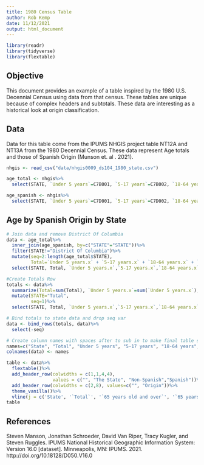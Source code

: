 ```yaml
---
title: 1980 Census Table
author: Rob Kemp
date: 11/12/2021
output: html_document
---
```


```r
library(readr)
library(tidyverse)
library(flextable)
```

## Objective

This document provides an example of a table inspired by the 1980 U.S. Decennial Census using data from that census. These tables are unique because of complex headers and subtotals. These data are interesting as a historical look at origin classification.

## Data

Data for this table come from the IPUMS NHGIS project table NT12A and NT13A from the 1980 Decennial Census. These data represent Age totals and those of Spanish Origin (Munson et. al . 2021). 

```r

nhgis <- read_csv("data/nhgis0009_ds104_1980_state.csv")

age_total <- nhgis%>%
  select(STATE, `Under 5 years`=C7B001, `5-17 years`=C7B002, `18-64 years`=C7B003, `65 years old and over`=C7B004)

age_spanish <- nhgis%>%
  select(STATE, `Under 5 years`=C7D001, `5-17 years`=C7D002, `18-64 years`=C7D003, `65 years old and over`=C7D004)

```

## Age by Spanish Origin by State

```r

# Join data and remove District Of Columbia
data <- age_total%>%
  inner_join(age_spanish, by=c("STATE"="STATE"))%>%
  filter(STATE!="District Of Columbia")%>%
  mutate(seq=2:length(age_total$STATE),
         Total=`Under 5 years.x` + `5-17 years.x` + `18-64 years.x` + `65 years old and over.x`)%>%
  select(STATE, Total, `Under 5 years.x`,`5-17 years.x`,`18-64 years.x`,`65 years old and over.x`,`Under 5 years.y`,`5-17 years.y`,`18-64 years.y`,`65 years old and over.y`)

#Create Totals Row
totals <- data%>%
  summarize(Total=sum(Total), `Under 5 years.x`=sum(`Under 5 years.x`), `5-17 years.x`=sum(`5-17 years.x`), `18-64 years.x`=sum(`18-64 years.x`), `65 years old and over.x`=sum(`65 years old and over.x`), `Under 5 years.y`=sum(`Under 5 years.y`), `5-17 years.y`=sum(`5-17 years.y`), `18-64 years.y`=sum(`18-64 years.y`), `65 years old and over.y`=sum(`65 years old and over.y`))%>%
  mutate(STATE="Total",
         seq=1)%>%
  select(STATE, Total, `Under 5 years.x`,`5-17 years.x`,`18-64 years.x`,`65 years old and over.x`,`Under 5 years.y`,`5-17 years.y`,`18-64 years.y`,`65 years old and over.y`, seq)

# Bind totals to state data and drop seq var
data <- bind_rows(totals, data)%>%
  select(-seq)

# Create column names with spaces after to sub in to make final table show only the age categories.
names=c("State", "Total", "Under 5 years", "5-17 years", "18-64 years", "65 years old and over", "Under 5 years ", "5-17 years ", "18-64 years ", "65 years old and over ")
colnames(data) <- names

table <- data%>%
  flextable()%>%
  add_header_row(colwidths = c(1,1,4,4),
                 values = c("", "The State", "Non-Spanish","Spanish"))%>%
  add_header_row(colwidths = c(2,8), values=c("", "Origin"))%>%
  theme_vanilla()%>%
  vline(j = c('State', '`Total`', '`65 years old and over`', '`65 years old and over `'), border = fp_border_default(), part = "all")
table

```

## References

Steven Manson, Jonathan Schroeder, David Van Riper, Tracy Kugler, and Steven Ruggles. IPUMS National Historical Geographic Information System: Version 16.0 [dataset]. Minneapolis, MN: IPUMS. 2021. http://doi.org/10.18128/D050.V16.0